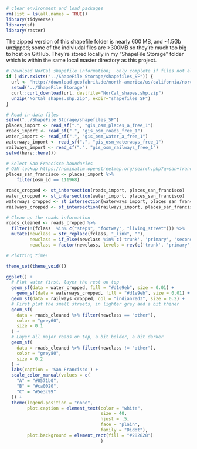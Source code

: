 
```r
# clear environment and load packages
rm(list = ls(all.names = TRUE))
library(tidyverse)
library(sf)
library(raster)
```

The zipped version of this shapefile folder is nearly 600 MB, and ~1.5Gb unzipped; some of the indiviudal files are >300MB so they're much too big to host on GitHub. They're stored locally in my "ShapeFile Storage" folder which is within the same local master directory as this project.
```r
# Download NorCal shapefile information;  only complete if files not already downloaded to the ShapeFile Storage folder
if (!dir.exists("../ShapeFile Storage/shapefiles_SF")) {
  url <- "http://download.geofabrik.de/north-america/us/california/norcal-latest-free.shp.zip"
  setwd("../ShapeFile Storage")
  curl::curl_download(url, destfile="NorCal_shapes.shp.zip")
  unzip("NorCal_shapes.shp.zip", exdir="shapefiles_SF")
}
```

```r
# Read in data files
setwd("../ShapeFile Storage/shapefiles_SF")
places_import <- read_sf(".", "gis_osm_places_a_free_1")
roads_import <- read_sf(".", "gis_osm_roads_free_1")
water_import <- read_sf(".", "gis_osm_water_a_free_1")
waterways_import <- read_sf(".", "gis_osm_waterways_free_1")
railways_import <- read_sf(".", "gis_osm_railways_free_1")
setwd(here::here())
```

```r
# Select San Francisco boundaries
# OSM lookup https://nominatim.openstreetmap.org/search.php?q=san+francisco&polygon_geojson=1&viewbox=
places_san_francisco <- places_import %>%
    filter(osm_id == 111968)

roads_cropped <- st_intersection(roads_import, places_san_francisco)
water_cropped <- st_intersection(water_import, places_san_francisco)
waterways_cropped <- st_intersection(waterways_import, places_san_francisco)
railways_cropped <- st_intersection(railways_import, places_san_francisco)
```

```r
# Clean up the roads information
roads_cleaned <- roads_cropped %>% 
  filter(!(fclass  %in% c("steps", "footway", "living_street"))) %>%
  mutate(newclass = str_replace(fclass, "_link", ""),  
         newclass = if_else(newclass %in% c('trunk', 'primary', 'secondary', 'tertiary'), newclass, 'other'),
         newclass = factor(newclass, levels = rev(c('trunk', 'primary', 'secondary', 'tertiary', 'other')))) 
```


```r
# Plotting time!

theme_set(theme_void())

ggplot() +
  # Plot water first, layer the rest on top
  geom_sf(data = water_cropped, fill = "#d1e9eb", size = 0.01) +
    geom_sf(data = waterways_cropped, fill = "#d1e9eb", size = 0.01) +
  geom_sf(data = railways_cropped, col = "indianred3", size = 0.2) +
  # First plot the small streets, in lighter grey and a bit thiner
  geom_sf(
    data = roads_cleaned %>% filter(newclass == "other"),
    color = "grey60",
    size = 0.1
  ) +
  # Layer all major roads on top, a bit bolder, a bit darker
  geom_sf(
    data = roads_cleaned %>% filter(newclass != "other"),
    color = "grey80",
    size = 0.2
  ) +
  labs(caption = 'San Francisco') +
  scale_color_manual(values = c(
    "A" = "#0571b0",
    "B" = "#ca0020",
    "C" = "#5e3c99"
  )) +
  theme(legend.position = "none",
        plot.caption = element_text(color = "white", 
                                    size = 40, 
                                    hjust = .5, 
                                    face = "plain", 
                                    family = "Didot"),
        plot.background = element_rect(fill = "#282828")
                                    )
```
